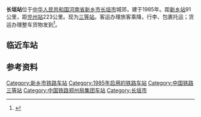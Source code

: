 {{Infobox China railway station 
|车站名称 = 长垣站
|图片 = 
|图片介紹 = 
|其他名称= 
|车站名称拼音=Changyuan Zhan
|英文名称=Changyuan Railway Station
|车站代码= 38330<ref>{{Cite web |url=http://yupiao.info/station/%E9%95%BF%E5%9E%A3 |title=长垣站 车站资料 |access-date=2020-08-02 |archive-url=https://web.archive.org/web/20190823102313/http://yupiao.info/station/%E9%95%BF%E5%9E%A3 |archive-date=2019-08-23 |dead-url=yes }}</ref>
|电报码= CYF
|拼音码= CYU
|车站类型= 客货运站
|始建时间=
|开通运营= 1985年
|车站位置 =[[中华人民共和国|中华人民共和国]][[河南省|河南省]][[新乡市|新乡市]][[长垣市|长垣市]]城郊
|归属 = [[郑州铁路局|郑州铁路局]]
|使用状态= 使用中
|线路 = [[新兖铁路|新兖铁路]]
|车站等级 = [[三等站_(中鐵)|三等站]]
|月台数目 = 2
|侧式站台=1
|岛式站台=1
|站台面 = 3	
|股道数目 =5
|正线= 2
|到发线= 3
|其它线= 1
|坐标 = {{Coord|35|12|43|N|114|39|15|E|format=dms|display=inline,title|type:railwaystation_region:CN}}
|网站 = }}
{{BS-map|title=长垣站路轨及月台配置示意图|navbar=Rdt_demo|map=
CONTg\CONTg\~~[[新兖铁路|新兖铁路]][[下行线|下]]、[[上行线|上行线]][[新乡站|新乡站]]方向
STRg\STRf\
ENDEa\\STR\STR\\\
STR\\STR\STR\\\
STR\\STR\STR\\\
BUILDING\STR\\STR\STR\\\\
STR\STR\\STR\STR\\\\
STR2\STRc3!~STR2\STRc3\STR\STR\\\\
STRc1\STR2+4!~STRc1\STRc3!~STR+4\STR\STR\\\\
STRc1\ABZg+4\STR\STR\\\
LSTR2+4\STR+c3\STR\STR\\\
STRc1\ABZg+4\STR\STR\\\
STRc2\ABZg3\STR\STR\\\
LSTR3+1\STRc4!~ABZg2\STR+c3\STR\\\
STR+c1\ABZg+4\STR\\
STR\ABZg2\ABZg3\\
STR\ABZg+1\ABZg+4\\
STR+c2\ABZg3\ABZg2\STRc3\
ABZg+1\STR+c4\STR+c1\ABZ4+2f\STRc3
STR\STR\STR\STR+c1\STR+4
STR\STR\STR\STR\STR
STR\STR\STR\STR\STR
STR+BSr\STR\STR+BSl\STR+BSr\STR
STR+BSr\STR\STR+BSl\STR+BSr\STR
STR+BSr\STR\STR+BSl\STR+BSr\STR
STR+BSr\STR\STR+BSl\STR+BSr\STR
STR+BSr\STR\STR+BSl\STR+BSr\STR
STR\STR\STR\STR\STR
STR\STR\STR\STR\STR
STR\STR\STR\STR\STR
STR2\STR+c3\STR\STR+c2\STR3
STRc1\ABZg+4\STR+c2\ABZ3+1g\STRc4
ABZg2\STRc3!~ABZg+1\STRc4
STR+c1\ABZg+4\
STR+c2\ABZg3\
ABZg+1\STR+c4\
STRg\STRf\
CONTf\CONTf\~~[[新兖铁路|新兖铁路]][[下行线|下]]、[[上行线|上行线]][[兖州站|兖州站]]方向
}}
'''长垣站'''位于[[中华人民共和国|中华人民共和国]][[河南省|河南省]][[新乡市|新乡市]][[长垣市|长垣市]]城郊，建于1985年。距[[新乡站|新乡站]]91公里，距[[兖州站|兖州站]]223公里。现为[[三等站_(中鐵)|三等站]]。客运办理旅客乘降，行李、包裹托运；货运办理整车货物发到<ref>{{cite book |title=中国铁路站名词典 |author=孙本祥 编 |publisher=中国铁道出版社 |year=2003 |isbn=9787113039417 |pages=393 }}</ref>。
==临近车站==
{{start rail box|[[中国铁路|中国铁路]]}}
{{s-inop|[[文庄村站|文庄村站]]<br><s>''[[满村站|满村站]]''</s>(已撤销)|[[兖州站|兖州站]]方向}}
{{s-line|[[新兖铁路|新兖铁路]]<br/>长垣站}}
{{s-inop|[[滑县南站|滑县南站]]<br><s>''[[玉皇庙站|玉皇庙站]]''</s>(已撤销)|[[新乡站|新乡站]]方向}}
{{end box}}
==参考资料==
{{reflist}}

{{新兖铁路}}
{{新石铁路}}

[[Category:新乡市铁路车站|Category:新乡市铁路车站]]
[[Category:1985年启用的铁路车站|Category:1985年启用的铁路车站]]
[[Category:中国铁路三等站|Category:中国铁路三等站]]
[[Category:中国铁路郑州局集团车站|Category:中国铁路郑州局集团车站]]
[[Category:长垣市|Category:长垣市]]